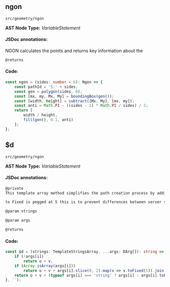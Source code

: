 
<Meta title="src/geometry/ngon" />

## ngon
`src/geometry/ngon`

**AST Node Type:** *VariableStatement*

#### JSDoc annotations:

NGON calculates the points and returns key information about the

```bash
@returns
```

#### Code:

```ts
const ngon = (sides: number = 6): Ngon => {
    const pathId = 'S-' + sides;
    const gen = polygon(sides, 0);
    const [mx, my, Mx, My] = boundingBox(gen());
    const [width, height] = subtract([Mx, My], [mx, my]);
    const anti = Math.PI - ((sides - 2) * Math.PI / sides) / 2;
    return [
        width / height,
        fill(gen(), 0.1, anti)
    ];
};

```

## $d
`src/geometry/ngon`

**AST Node Type:** *VariableStatement*

#### JSDoc annotations:



```bash
@private
This template array method simplifies the path creation process by adding additional support for numbers and arrays of numbers.

to Fixed is pegged at 5 this is to prevent differences between server side and client side calculations as node seems to have a higher precision by default.

@param strings

@param args

@returns
```

#### Code:

```ts
const $d = (strings: TemplateStringsArray, ...args: DArg[]): string => strings.reduce((o, v, i) => {
    if (!args[i])
        return o + v;
    if (Array.isArray(args[i]))
        return o + v + args[i].slice(0, 2).map(v => v.toFixed(5)).join(', ');
    return o + v + (typeof args[i] === 'string' ? args[i] : args[i].toFixed(5));
}, '');

```

